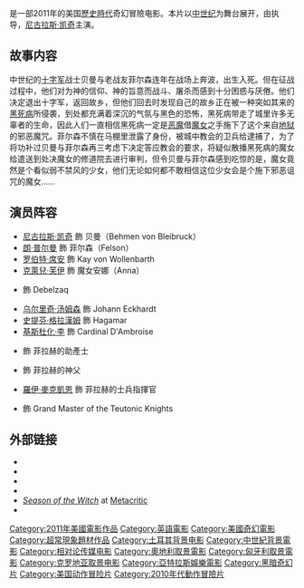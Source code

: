 {{noteTA
|T=zh-cn:女巫季节; zh-tw:魔女神兵; zh-hk:末日魔咒;
|G1=Show
|1=zh-cn:女巫季节; zh-tw:魔女神兵; zh-hk:末日魔咒;
}}
{{Infobox Film
| name               = 女巫季节
| cn_name            = 女巫季节
| tw_name            = 魔女神兵
| hk_name            = 末日魔咒
| original_name      = ''Season of the Witch''
| image              = Season of the Witch.jpg
| caption            = 
| director           = {{link-en|多明尼克·賽納|Dominic Sena}}
| producer           = Alex Gartner<br />[[查爾斯·羅文|查爾斯·羅文]]
| writer             = Bragi F. Schut
| starring           = [[尼古拉斯·凯奇|尼古拉斯·凯奇]]<br />[[朗·普尔曼|朗·普尔曼]]<br/ >{{link-en|史蒂芬·坎貝·摩爾|Stephen Campbell Moore}}<br/ >[[罗伯特·席安|罗伯特·席安]]<br/ >[[克萊兒·芙伊|克萊兒·芙伊]]<br/ >[[史提芬·格拉漢姆|史提芬·格拉漢姆]]<br/ >[[乌尔里奇·汤姆森|乌尔里奇·汤姆森]]<br/ >[[基斯杜化·李|基斯杜化·李]]
| music              = {{link-en|阿帝·納瑪拉松|Atli Örvarsson}}
| cinematography     = {{link-en|阿米爾·莫克利|Amir Mokri}}
| editing            = {{link-en|馬克·海費瑞奇|Mark Helfrich (film editor)}}<br />{{link-en|丹·齊默曼|Dan Zimmerman}}
| studio             = [[亞特拉斯娛樂|亞特拉斯娛樂]]
| distributor        = [[獅門娛樂|獅門娛樂]]<br />{{link-en|Rogue Pictures|Rogue Pictures|Rogue}}
| released           = （美国）[[2011年1月|2011年1月7日]]<br />（台湾）2011年1月8日<br />（香港）2011年3月3日<br />（中国大陆）2011年8月19日
| runtime            = 98分钟
| rating             = 
| country            = 美国
| awards             = 
| language           = 英语
| budget             = $4000万
| gross              = $91,627,228
| imdb_id            = tt0479997
}}
{{portal|电影}}
{{作品名稱|name=''Season of the Witch''|hk=末日魔咒|tw=魔女神兵|cn=女巫季节}}是一部2011年的美国[[時代劇|歷史時代]]奇幻冒險电影。本片以[[中世纪|中世纪]]为舞台展开，由{{link-en|多明尼克·賽納|Dominic Sena}}执导，[[尼古拉斯·凯奇|尼古拉斯·凯奇]]主演。

== 故事内容 ==
中世纪的[[十字军|十字军]]战士贝曼与老战友菲尔森连年在战场上奔波，出生入死。但在征战过程中，他们对为神的信仰、神的旨意而战斗、屠杀而感到十分困惑与厌倦。他们决定退出十字军，返回故乡，但他们回去时发现自己的故乡正在被一种突如其来的[[黑死病|黑死病]]所侵袭，到处都充满着深沉的气氛与黑色的恐怖，黑死病带走了城里许多无辜者的生命，因此人们一直相信黑死病一定是[[恶魔|恶魔]]借[[魔女|魔女]]之手施下了这个来自[[地狱|地狱]]的邪恶魔咒。菲尔森不慎在马棚里泄露了身份，被城中教会的卫兵给逮捕了，为了将功补过贝曼与菲尔森再三考虑下决定答应教会的要求，将疑似散播黑死病的魔女给遣送到处决魔女的修道院去进行审判，但令贝曼与菲尔森感到吃惊的是，魔女竟然是个看似弱不禁风的少女，他们无论如何都不敢相信这位少女会是个施下邪恶诅咒的魔女……

== 演员阵容 ==
* [[尼古拉斯·凯奇|尼古拉斯·凯奇]] 飾 贝曼（Behmen von Bleibruck）
* [[朗·普尔曼|朗·普尔曼]] 飾 菲尔森（Felson）
* [[罗伯特·席安|罗伯特·席安]] 飾 Kay von Wollenbarth
* [[克萊兒·芙伊|克萊兒·芙伊]] 飾 魔女安娜（Anna）
* {{link-en|史蒂芬·坎貝·摩爾|Stephen Campbell Moore}} 飾 Debelzaq
* [[乌尔里奇·汤姆森|乌尔里奇·汤姆森]] 飾 Johann Eckhardt
* [[史提芬·格拉漢姆|史提芬·格拉漢姆]] 飾 Hagamar
* [[基斯杜化·李|基斯杜化·李]] 飾 Cardinal D'Ambroise
* {{link-en|Simone Kirby|Simone Kirby}} 飾 菲拉赫的助產士
* {{link-en|尼克·西迪|Nick Sidi}} 飾 菲拉赫的神父
* [[羅伊·麥克凱恩|羅伊·麥克凱恩]] 飾 菲拉赫的士兵指揮官
* {{link-en|Brían F. O'Byrne|Brían F. O'Byrne}} 飾 Grand Master of the Teutonic Knights

== 外部链接 ==
* {{Official website|http://www.seasonofthewitchmovie.com/}}
* {{Allmovie title|470628|Season of the Witch}}
* {{mojo title|seasonofthewitch|Season of the Witch}}
* {{IMDb title|0479997|Season of the Witch}}
* [http://www.metacritic.com/movie/season-of-the-witch-2011/ ''Season of the Witch'']{{Wayback|url=http://www.metacritic.com/movie/season-of-the-witch-2011/ |date=20120113032538 }} at [[Metacritic|Metacritic]]
* {{rotten-tomatoes|10010694-season_of_the_witch|Season of the Witch}}

{{DEFAULTSORT:Season of the Witch}}
[[Category:2011年美國電影作品|Category:2011年美國電影作品]]
[[Category:英語電影|Category:英語電影]]
[[Category:美國奇幻電影|Category:美國奇幻電影]]
[[Category:超常現象題材作品|Category:超常現象題材作品]]
[[Category:土耳其背景电影|Category:土耳其背景电影]]
[[Category:中世紀背景電影|Category:中世紀背景電影]]
[[Category:相对论传媒电影|Category:相对论传媒电影]]
[[Category:奧地利取景電影|Category:奧地利取景電影]]
[[Category:匈牙利取景電影|Category:匈牙利取景電影]]
[[Category:克罗地亚取景电影|Category:克罗地亚取景电影]]
[[Category:亞特拉斯娛樂電影|Category:亞特拉斯娛樂電影]]
[[Category:黑暗奇幻片|Category:黑暗奇幻片]]
[[Category:美国动作冒险片|Category:美国动作冒险片]]
[[Category:2010年代動作冒險片|Category:2010年代動作冒險片]]